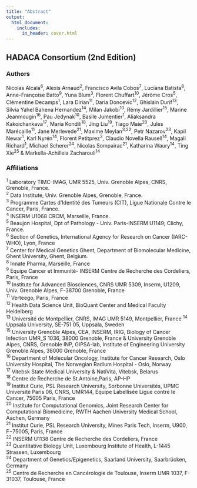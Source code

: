 ```yaml
---
title: "Abstract"
output:
  html_document:
    includes:
      in_header: cover.html
---
```


## HADACA Consortium (2nd Edition)
 
### Authors  
Nicolas Alcala<sup>6</sup>, Alexis Arnaud<sup>2</sup>, Francisco Avila Cobos<sup>7</sup>, Luciana Batista<sup>8</sup>, Anne-Françoise Batto<sup>9</sup>, Yuna Blum<sup>3</sup>, Florent Chuffart<sup>10</sup>, Jérôme Cros<sup>5</sup>, Clémentine Decamps<sup>1</sup>, Lara Dirian<sup>11</sup>, Daria Doncevic<sup>12</sup>, Ghislain Durif<sup>13</sup>, Silvia Yahel Bahena Hernandez<sup>14</sup>, Milan Jakobi<sup>10</sup>, Rémy Jardillier<sup>15</sup>, Marine Jeanmougin<sup>16</sup>, Pau Jedynak<sup>10</sup>, Basile Jumentier<sup>1</sup>, Aliaksandra Kakoichankava<sup>17</sup>, Maria Kondili<sup>18</sup>, Jing Liu<sup>19</sup>, Tiago Maie<sup>20</sup>, Jules Marécaille<sup>11</sup>, Jane Merlevede<sup>21</sup>, Maxime Meylan<sup>3,22</sup>, Petr Nazarov<sup>23</sup>, Kapil Newar<sup>1</sup>, Karl Nyrén<sup>14</sup>, Florent Petitprez<sup>3</sup>, Claudio Novella Rausell<sup>14</sup>, Magali Richard<sup>1</sup>, Michael Scherer<sup>24</sup>, Nicolas Sompairac<sup>21</sup>, Katharina Waury<sup>14</sup>, Ting Xie<sup>25</sup> & Markella-Achilleia Zacharouli<sup>14</sup>

### Affiliations 

<sup>1</sup> Laboratory TIMC-IMAG, UMR 5525, Univ. Grenoble Alpes, CNRS, Grenoble, France.  
<sup>2</sup> Data Institute, Univ. Grenoble Alpes, Grenoble,
France.  
<sup>3</sup> Programme Cartes d’Identité des Tumeurs (CIT), Ligue Nationale Contre le Cancer, Paris, France.  
<sup>4</sup> INSERM U1068 CRCM, Marseille, France.   
<sup>5</sup> Beaujon Hospital, Dpt of Pathology - Univ. Paris-INSERM U1149; Clichy, France.  
<sup>6</sup> Section of Genetics, International Agency for Research on Cancer (IARC-WHO), Lyon, France  
<sup>7</sup> Center  for  Medical  Genetics  Ghent,  Department  of  Biomolecular  Medicine,  Ghent University,  Ghent,  Belgium.  
<sup>8</sup> Innate Pharma, Marseille, France  
<sup>9</sup> Equipe Cancer et Immunité- INSERM Centre de Recherche des Cordeliers, Paris, France  
<sup>10</sup> Institute for Advanced Biosciences, CNRS UMR 5309, Inserm, U1209, Univ. Grenoble Alpes, F-38700 Grenoble, France  
<sup>11</sup> Verteego, Paris, France  
<sup>12</sup> Health Data Science Unit, BioQuant Center and Medical Faculty Heidelberg  
<sup>13</sup> Université de Montpellier, CNRS, IMAG UMR 5149, Montpellier, France
<sup>14</sup> Uppsala University, SE-751 05, Uppsala, Sweden  
<sup>15</sup> University Grenoble Alpes, CEA, INSERM, IRIG, Biology of Cancer Infection UMR_S 1036, 38000 Grenoble, France & University Grenoble Alpes, CNRS, Grenoble INP, GIPSA-lab, Institute of Engineering University Grenoble Alpes, 38000 Grenoble, France  
<sup>16</sup> Department of Molecular Oncology, Institute for Cancer Research, Oslo University Hospital, The Norwegian Radium Hospital - Oslo, Norway  
<sup>17</sup> Vitebsk State Medical University & NatiVita, Vitebsk, Belarus  
<sup>18</sup> Centre de Recherche de St.Antoine,Paris, AP-HP  
<sup>19</sup> Institut Curie, PSL Research University, Sorbonne Universités, UPMC Université Paris 06, CNRS, UMR144, Equipe Labellisée Ligue contre le Cancer, 75005 Paris, France  
<sup>20</sup> Institute for Computational Genomics, Joint Research Center for Computational Biomedicine, RWTH Aachen University Medical School, Aachen, Germany  
<sup>21</sup> Institut Curie, PSL Research University, Mines Paris Tech, Inserm, U900, F−75005, Paris, France  
<sup>22</sup> INSERM U1138 Centre de Recherche des Cordeliers, France  
<sup>23</sup> Quantitative Biology Unit, Luxembourg Institute of Health, L-1445 Strassen, Luxembourg  
<sup>24</sup> Department of Genetics/Epigenetics, Saarland University, Saarbrücken, Germany  
<sup>25</sup> Centre de Recherche en Cancérologie de Toulouse, Inserm  UMR  1037, F-31037, Toulouse, France  


